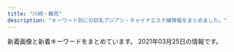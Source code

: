```yaml
---
title: "川崎・鶴見"
description: "キーワード別にの巨乳アジアン・チャイナエステ嬢情報をまとめました。"
---
```


新着画像と新着キーワードをまとめています。
2021年03月25日の情報です。

<DmmAffiliateIns />
<KeywordTable
  shops={
    [
    {
        "url": "http://es-china.info/",
        "name": "\u7652\u5065\u697d",
        "station": "JR\u5ddd\u5d0e\u99c5\u6771\u53e3",
        "keywords": {
            "C": 13
        },
        "img_links": [
            "http://es-china.info/images/s_newface.png",
            "http://es-china.info/images/line.png",
            "http://es-china.info/images/room4.jpg",
            "http://es-china.info/staff/mimi2.jpg",
            "http://es-china.info/images/s_zysx.png",
            "http://es-china.info/staff/ran2.jpg",
            "http://es-china.info/staff/sasa2.jpg",
            "http://es-china.info/staff/sayuri2.jpg",
            "http://es-china.info/staff/sayuri1.jpg",
            "http://es-china.info/images/no1.png",
            "http://es-china.info/images/room2.jpg",
            "http://es-china.info/images/s_ranking.png",
            "http://es-china.info/images/s_staff.png",
            "http://es-china.info/staff/sayuri3.jpg",
            "http://es-china.info/staff/mimi1.jpg",
            "http://es-china.info/images/s_pickup.png",
            "http://es-china.info/staff/emi2.jpg",
            "http://es-china.info/images/r3.jpg",
            "http://es-china.info/staff/emi1.jpg",
            "http://es-china.info/images/mobile.jpg",
            "http://es-china.info/staff/ran1.jpg",
            "http://es-china.info/staff/risa1.jpg",
            "http://es-china.info/images/room3.jpg",
            "http://es-china.info/images/s_news.png",
            "http://es-china.info/staff/risa2.jpg",
            "http://es-china.info/images/room1.jpg",
            "http://es-china.info/staff/sasa1.jpg"
        ]
    },
    {
        "img_links": [],
        "name": "\u521d\u604b",
        "station": "JR\u9db4\u898b\u99c5\u6771\u53e3",
        "url": "https://hatsukoi.est.cm/",
        "keywords": {}
    },
    {
        "url": "https://kanmiryou.xyz.mn/",
        "station": "JR\u9db4\u898b\u99c5\u6771\u53e3",
        "name": "\u7518\u5473\u6599",
        "keywords": {
            "D": 85,
            "85": 17,
            "C": 13,
            "86": 51,
            "83": 17
        },
        "img_links": [
            "https://kanmiryou.xyz.mn/photos/sites/40/2021/03/2021030618231353.jpg",
            "https://kanmiryou.xyz.mn/photos/sites/40/2021/03/2021030614173724.jpg",
            "https://kanmiryou.xyz.mn/images/s1.jpg",
            "https://kanmiryou.xyz.mn/images/tel.jpg",
            "https://kanmiryou.xyz.mn/images/room2.jpg",
            "https://kanmiryou.xyz.mn/images/news_bj2.jpg",
            "https://kanmiryou.xyz.mn/photos/sites/40/2021/03/2021032414405546.jpg",
            "https://kanmiryou.xyz.mn/images/room3.jpg",
            "https://kanmiryou.xyz.mn/images/s_face.jpg",
            "https://kanmiryou.xyz.mn/images/top.jpg",
            "https://kanmiryou.xyz.mn/photos/sites/40/2021/03/2021030614173780.jpg",
            "https://kanmiryou.xyz.mn/photos/sites/40/2021/03/2021030614173823.jpg",
            "https://kanmiryou.xyz.mn/images/room1.jpg",
            "https://kanmiryou.xyz.mn/images/room4.jpg",
            "https://kanmiryou.xyz.mn/images/mobile.jpg",
            "https://kanmiryou.xyz.mn/images/new.jpg",
            "https://kanmiryou.xyz.mn/images/s_news.jpg",
            "https://kanmiryou.xyz.mn/images/s_link.jpg",
            "https://kanmiryou.xyz.mn/images/s2.jpg",
            "https://kanmiryou.xyz.mn/images/s_staff.jpg"
        ]
    },
    {
        "url": "https://tsurumi-mensesthe.com/",
        "station": "JR\u9db4\u898b\u99c5\u897f\u53e3",
        "keywords": {
            "90": 9,
            "85": 27,
            "86": 9,
            "87": 9,
            "88": 18
        },
        "name": "sweet",
        "img_links": [
            "https://tsurumi-mensesthe.com/staff/yura-l3.jpg",
            "https://tsurumi-mensesthe.com/images/header3.png",
            "https://tsurumi-mensesthe.com/staff/momoka-l1.jpg",
            "https://tsurumi-mensesthe.com/massage/2021/01/05/stand-by.jpg",
            "https://tsurumi-mensesthe.com/room/room-l4.jpg",
            "https://tsurumi-mensesthe.com/staff/momoka-l3.jpg",
            "https://tsurumi-mensesthe.com/staff/sachi-s2.jpg",
            "https://tsurumi-mensesthe.com/staff/yura-l1.jpg",
            "https://tsurumi-mensesthe.com/staff/new-top.jpg",
            "https://tsurumi-mensesthe.com/staff/yura-s1.jpg",
            "https://tsurumi-mensesthe.com/images/esthe2.jpg",
            "https://inage-mensesthe.com/icon/yelp.png",
            "https://inage-mensesthe.com/icon/line.png",
            "https://tsurumi-mensesthe.com/staff/satomi-top.jpg",
            "https://tsurumi-mensesthe.com/images/esthe4.jpg",
            "https://tsurumi-mensesthe.com/staff/sora-l1.jpg",
            "https://tsurumi-mensesthe.com/staff/satomi-l2.jpg",
            "https://tsurumi-mensesthe.com/staff/miki-s1.jpg",
            "https://tsurumi-mensesthe.com/staff/momoka-s3.jpg",
            "https://tsurumi-mensesthe.com/staff/sachi-s1.jpg",
            "https://tsurumi-mensesthe.com/staff/riri-l1.jpg",
            "https://tsurumi-mensesthe.com/staff/yura-top.jpg",
            "https://tsurumi-mensesthe.com/staff/miki-l2.jpg",
            "https://tsurumi-mensesthe.com/staff/sachi-top.jpg",
            "https://tsurumi-mensesthe.com/room/room-l3.jpg",
            "https://tsurumi-mensesthe.com/images/main-sp.jpg",
            "https://inage-mensesthe.com/icon/twitter.png",
            "https://tsurumi-mensesthe.com/staff/yura-l2.jpg",
            "https://tsurumi-mensesthe.com/staff/riri-s2.jpg",
            "https://tsurumi-mensesthe.com/room/room-l1.jpg",
            "https://tsurumi-mensesthe.com/staff/sachi-l1.jpg",
            "https://tsurumi-mensesthe.com/staff/sora-s2.jpg",
            "https://tsurumi-mensesthe.com/footer/footer-line.png",
            "https://tsurumi-mensesthe.com/staff/satomi-l3.jpg",
            "https://tsurumi-mensesthe.com/images/clear.png",
            "https://tsurumi-mensesthe.com/staff/sachi-s3.jpg",
            "https://inage-mensesthe.com/icon/facebook.png",
            "https://tsurumi-mensesthe.com/staff/riri-s1.jpg",
            "https://tsurumi-mensesthe.com/footer/footer-tel.png",
            "https://tsurumi-mensesthe.com/staff/sachi-l3.jpg",
            "https://tsurumi-mensesthe.com/staff/new-s1.jpg",
            "https://tsurumi-mensesthe.com/staff/momoka-s1.jpg",
            "https://tsurumi-mensesthe.com/staff/satomi-s2.jpg",
            "https://tsurumi-mensesthe.com/staff/sachi-s4.jpg",
            "https://tsurumi-mensesthe.com/icon/facebook.png",
            "https://tsurumi-mensesthe.com/staff/sora-l2.jpg",
            "https://tsurumi-mensesthe.com/staff/sachi-l2.jpg",
            "https://tsurumi-mensesthe.com/staff/miki-s2.jpg",
            "https://tsurumi-mensesthe.com/footer/footer-staff.png",
            "https://tsurumi-mensesthe.com/staff/miki-l1.jpg",
            "https://tsurumi-mensesthe.com/staff/yura-s2.jpg",
            "https://tsurumi-mensesthe.com/images/esthe3.jpg",
            "https://tsurumi-mensesthe.com/massage/2021/03/09/new-s1.jpg",
            "https://tsurumi-mensesthe.com/massage/2020/11/22/coco-s3.jpg",
            "https://tsurumi-mensesthe.com/staff/satomi-l1.jpg",
            "https://tsurumi-mensesthe.com/staff/sora-s1.jpg",
            "https://tsurumi-mensesthe.com/images/main1.jpg",
            "https://tsurumi-mensesthe.com/room/room-l2.jpg",
            "https://tsurumi-mensesthe.com/staff/satomi-s1.jpg",
            "https://tsurumi-mensesthe.com/staff/miki-top.jpg",
            "https://tsurumi-mensesthe.com/staff/momoka-top.jpg",
            "https://tsurumi-mensesthe.com/staff/yura-s3.jpg",
            "https://tsurumi-mensesthe.com/icon/yelp.png",
            "https://tsurumi-mensesthe.com/staff/satomi-s3.jpg",
            "https://tsurumi-mensesthe.com/staff/sora-top.jpg",
            "https://tsurumi-mensesthe.com/images/qrcode.png",
            "https://tsurumi-mensesthe.com/staff/sachi-l4.jpg",
            "https://tsurumi-mensesthe.com/staff/momoka-s2.jpg",
            "https://tsurumi-mensesthe.com/staff/riri-top.jpg",
            "https://tsurumi-mensesthe.com/icon/twitter.png",
            "https://tsurumi-mensesthe.com/staff/momoka-l2.jpg",
            "https://tsurumi-mensesthe.com/staff/new-l1.jpg",
            "https://tsurumi-mensesthe.com/staff/riri-l2.jpg",
            "https://tsurumi-mensesthe.com/massage/2021/03/01/miki-s1.jpg",
            "https://tsurumi-mensesthe.com/icon/line.png",
            "https://tsurumi-mensesthe.com/images/esthe1.jpg"
        ]
    },
    {
        "url": "http://iyashi-kaze.oks.bz/",
        "station": "JR\u5ddd\u5d0e\u99c5\u6771\u53e3",
        "img_links": [],
        "name": "\u7652\u3057\u98a8\uff5e\u3044\u3084\u3057\u304b\u305c\uff5e",
        "keywords": {}
    },
    {
        "name": "\u4eba\u9b5a\u306e\u604b",
        "img_links": [],
        "keywords": {},
        "station": "JR\u9db4\u898b\u99c5\u6771\u53e3",
        "url": "http://genkimori.ests.jp/"
    },
    {
        "name": "\u7e01\u5712",
        "station": "JR\u5ddd\u5d0e\u99c5\u6771\u53e3",
        "url": "http://rabbit.est.cm/",
        "img_links": [
            "http://rabbit.est.cm/images/top.jpg",
            "http://rabbit.est.cm/images/nbj2.jpg",
            "http://rabbit.est.cm/images/acc2.jpg",
            "http://rabbit.est.cm/images/acc4.jpg",
            "http://rabbit.est.cm/photos/sites/29/2017/09/2017090411494123.jpg",
            "http://rabbit.est.cm/images/nbj3.jpg",
            "http://rabbit.est.cm/photos/sites/29/2017/04/01.jpg",
            "http://rabbit.est.cm/images/acc5.jpg",
            "http://rabbit.est.cm/photos/sites/29/2020/11/2020110707012088.jpg",
            "http://rabbit.est.cm/photos/sites/29/2017/03/188375621118420915.jpg",
            "http://rabbit.est.cm/images/pick.png",
            "http://rabbit.est.cm/photos/sites/29/2017/02/3.jpg",
            "http://rabbit.est.cm/photos/sites/29/2017/03/girls03.jpg",
            "http://rabbit.est.cm/images/s_staff.png",
            "http://rabbit.est.cm/images/s_news.png",
            "http://rabbit.est.cm/images/mobile.jpg",
            "http://rabbit.est.cm/photos/sites/29/2018/08/2018081709473259.jpg",
            "http://rabbit.est.cm/images/acc3.jpg"
        ],
        "keywords": {
            "D": 16,
            "86": 16
        }
    },
    {
        "name": "\u6843\u6e90\u90f7",
        "station": "JR\u5ddd\u5d0e\u99c5\u6771\u53e3",
        "url": "http://www.iyasi-massage.com/",
        "img_links": [
            "http://www.iyasi-massage.com/images/staff_image/staff_d03.jpg",
            "http://www.iyasi-massage.com/images/home/index_tel.jpg",
            "http://www.iyasi-massage.com/images/gallery/gallery_102.jpg",
            "http://www.iyasi-massage.com/images/staff_one/staff_one_05.jpg",
            "http://www.iyasi-massage.com/images/staff_image/staff_d02.jpg",
            "http://www.iyasi-massage.com/images/system/syatem_301.jpg",
            "http://www.iyasi-massage.com/images/staff/sta_0z8.jpg",
            "http://www.iyasi-massage.com/images/top/top_04.jpg",
            "http://www.iyasi-massage.com/images/top/top_08.png",
            "http://www.iyasi-massage.com/images/top/top_06.jpg",
            "http://www.iyasi-massage.com/images/staff_image/staff_d01.jpg",
            "http://www.iyasi-massage.com/images/system/syatem_302.jpg",
            "http://www.iyasi-massage.com/images/gallery/gallery_01.jpg",
            "http://www.iyasi-massage.com/images/home/top_qp.jpg",
            "http://www.iyasi-massage.com/images/staff/sta_06.jpg",
            "http://www.iyasi-massage.com/images/staff_one/staff_one_04.jpg",
            "http://www.iyasi-massage.com/images/gallery/gallery_top.jpg",
            "http://www.iyasi-massage.com/images/staff/sta_0z10.jpg",
            "http://www.iyasi-massage.com/images/staff/sta_04.jpg",
            "http://www.iyasi-massage.com/images/gallery/gallery_403.jpg",
            "http://www.iyasi-massage.com/images/gallery/gallery_103.jpg",
            "http://www.iyasi-massage.com/images/gallery/gallery_404.jpg",
            "http://www.iyasi-massage.com/images/staff_one/staff_one_top.jpg",
            "http://www.iyasi-massage.com/images/staff/sta_023.jpg",
            "http://www.iyasi-massage.com/images/staff_image/staff_d06.jpg",
            "http://www.iyasi-massage.com/images/staff_image/staff_d05.jpg",
            "http://www.iyasi-massage.com/images/top/top_03.jpg",
            "http://www.iyasi-massage.com/images/staff/staff_top.jpg",
            "http://www.iyasi-massage.com/images/staff/sta_021.jpg",
            "http://www.iyasi-massage.com/images/top/top_02.jpg",
            "http://www.iyasi-massage.com/images/staff/sta_0z6.jpg",
            "http://www.iyasi-massage.com/images/staff_one/staff_one_01.jpg",
            "http://www.iyasi-massage.com/images/staff/sta_08.jpg",
            "http://www.iyasi-massage.com/images/staff_one/staff_one_08.png",
            "http://www.iyasi-massage.com/images/staff_one/staff_one_07.png",
            "http://www.iyasi-massage.com/images/staff_image/staff_d04.jpg",
            "http://www.iyasi-massage.com/images/staff/sta_0z2.jpg",
            "http://www.iyasi-massage.com/images/staff/sta_01.jpg",
            "http://www.iyasi-massage.com/images/home/index_page_top.jpg",
            "http://www.iyasi-massage.com/images/staff_one/staff_one_03.jpg",
            "http://www.iyasi-massage.com/images/gallery/gallery_401.jpg",
            "http://www.iyasi-massage.com/images/home/index_qup.jpg",
            "http://www.iyasi-massage.com/images/gallery/gallery_104.jpg",
            "http://www.iyasi-massage.com/images/staff_one/staff_one_02.jpg",
            "http://www.iyasi-massage.com/images/home/QR.png",
            "http://www.iyasi-massage.com/images/top/top_01.jpg",
            "http://www.iyasi-massage.com/images/home/index_03.jpg",
            "http://www.iyasi-massage.com/images/gallery/gallery_101.jpg",
            "http://www.iyasi-massage.com/images/staff/sta_0z12.jpg",
            "http://www.iyasi-massage.com/images/staff/sta_0z9.jpg",
            "http://www.iyasi-massage.com/images/staff/sta_010.jpg",
            "http://www.iyasi-massage.com/images/top/top_05.jpg",
            "http://www.iyasi-massage.com/images/system/syatem_303.jpg",
            "http://www.iyasi-massage.com/images/gallery/gallery_402.jpg",
            "http://www.iyasi-massage.com/images/staff/sta_03.jpg",
            "http://www.iyasi-massage.com/images/staff/sta_07.jpg",
            "http://www.iyasi-massage.com/images/home/index_04.jpg"
        ],
        "keywords": {}
    },
    {
        "url": "https://moon-beauty.jp/",
        "name": "\u6708\u4e0b\u7f8e\u4eba",
        "img_links": [
            "https://moon-beauty.jp/wp/wp-content/uploads/2018/09/mb_front4.png",
            "https://moon-beauty.jp/wp/wp-content/uploads/2017/11/4.png",
            "https://moon-beauty.jp/wp/wp-content/uploads/2017/11/6a08b9c7e55a068553569af35285dd93.jpg",
            "https://moon-beauty.jp/images/costume/cabinattendant01.png",
            "https://moon-beauty.jp/images/staff/izumi23_01.png",
            "https://moon-beauty.jp/wp/wp-content/uploads/2017/11/campaign1711-700x327.jpg",
            "https://moon-beauty.jp/wp/wp-content/uploads/2019/07/1907campaign02.png",
            "https://moon-beauty.jp/wp/wp-content/uploads/2021/03/202103_100_campaign2.png",
            "https://moon-beauty.jp/wp/wp-content/uploads/2020/09/mirai_info.png",
            "https://moon-beauty.jp/images/staff/nana25_01.png",
            "https://moon-beauty.jp/images/staff/nana25_02.png",
            "https://moon-beauty.jp/images/staff/eri21_01.png",
            "https://moon-beauty.jp/images/costume/nursegirl01.png",
            "https://moon-beauty.jp/wp/wp-content/uploads/2017/12/dde33c6f84f42b29abc164fed911749d.jpg",
            "https://moon-beauty.jp/wp/wp-content/uploads/2017/12/7e6728877b7be3eba7dacfced12e3481.jpg",
            "https://moon-beauty.jp/wp/wp-content/uploads/2020/06/202006campaign-700x327.png",
            "https://moon-beauty.jp/images/costume/cheergirl02.png",
            "https://moon-beauty.jp/wp/wp-content/uploads/2020/09/costume.png",
            "https://moon-beauty.jp/wp/wp-content/uploads/2018/09/mb_road02.png",
            "https://moon-beauty.jp/wp/wp-content/uploads/2017/11/top01-1.png",
            "https://moon-beauty.jp/images/staff/hikari23_01.png",
            "https://moon-beauty.jp/images/staff/hikari23_02.png",
            "https://moon-beauty.jp/wp/wp-content/uploads/2017/12/dde33c6f84f42b29abc164fed911749d-700x1246.jpg",
            "https://moon-beauty.jp/wp/wp-content/uploads/2017/11/484697b90c0612750e1d8c7c971a16f8.jpg",
            "https://moon-beauty.jp/wp/wp-content/uploads/2017/11/mb_front.png",
            "https://moon-beauty.jp/wp/wp-content/uploads/2019/11/1911campaign01-700x327.png",
            "https://moon-beauty.jp/wp/wp-content/uploads/2017/11/5.png",
            "https://moon-beauty.jp/wp/wp-content/uploads/2020/02/2002sp_campaign-700x327.png",
            "https://moon-beauty.jp/images/costume/sailorgirl01.png",
            "https://moon-beauty.jp/wp/wp-content/uploads/2019/07/1907campaign01.png",
            "https://moon-beauty.jp/wp/wp-content/uploads/2017/11/27e7586ba3689c74b6428ec7dbfe02a6-700x1244.jpg",
            "https://moon-beauty.jp/wp/wp-content/uploads/2017/12/3addf91ad6b786b4c3fd2e4322dc1181.jpg",
            "https://moon-beauty.jp/wp/wp-content/uploads/2017/12/3addf91ad6b786b4c3fd2e4322dc1181-700x1246.jpg",
            "https://moon-beauty.jp/wp/wp-content/uploads/2017/11/3.png",
            "https://moon-beauty.jp/wp/wp-content/uploads/2017/11/mb_front2.png",
            "https://moon-beauty.jp/wp/wp-content/uploads/2020/09/nana_info.png",
            "https://moon-beauty.jp/images/staff/rika22_02.png",
            "https://moon-beauty.jp/images/staff/mirai23.png",
            "https://moon-beauty.jp/wp/wp-content/uploads/2017/11/27e7586ba3689c74b6428ec7dbfe02a6.jpg",
            "https://moon-beauty.jp/wp/wp-content/uploads/2017/11/1.png",
            "https://moon-beauty.jp/wp/wp-content/uploads/2017/11/top03.png",
            "https://moon-beauty.jp/images/costume/nursegirl002.png",
            "https://moon-beauty.jp/images/costume/cheergirl01.png",
            "https://moon-beauty.jp/images/staff/momoka22_01.png",
            "https://moon-beauty.jp/wp/wp-content/uploads/2019/11/1911campaign01.png",
            "https://moon-beauty.jp/wp/wp-content/uploads/2017/11/mb_interior01.png",
            "https://moon-beauty.jp/wp/wp-content/uploads/2019/07/1907campaign02-700x327.png",
            "https://moon-beauty.jp/images/staff/rika22_01.png",
            "https://moon-beauty.jp/wp/wp-content/uploads/2019/09/1910campaign01-700x327.png",
            "https://moon-beauty.jp/wp/wp-content/uploads/2020/09/rika_info.png",
            "https://moon-beauty.jp/images/campaign2017.jpg",
            "https://moon-beauty.jp/wp/wp-content/uploads/2021/03/202103_80_campaign.png",
            "https://moon-beauty.jp/images/staff/emi24_1.png",
            "https://moon-beauty.jp/images/costume/cabinattendant02.png",
            "https://moon-beauty.jp/wp/wp-content/uploads/2017/11/mb_shower.png",
            "https://moon-beauty.jp/wp/wp-content/uploads/2020/01/2002campaign-700x327.png",
            "https://moon-beauty.jp/wp/wp-content/uploads/2019/07/1907campaign01-700x327.png",
            "https://moon-beauty.jp/wp/wp-content/uploads/2017/11/play.png",
            "https://moon-beauty.jp/wp/wp-content/uploads/2017/12/1d7d7d3df21218cb91cce28ca987dca8-700x1246.jpg",
            "https://moon-beauty.jp/images/staff/staff.png",
            "https://moon-beauty.jp/images/staff/ran23_01.png",
            "https://moon-beauty.jp/wp/wp-content/uploads/2017/11/top01-1-700x459.png",
            "https://moon-beauty.jp/wp/wp-content/uploads/2017/12/1d7d7d3df21218cb91cce28ca987dca8.jpg",
            "https://moon-beauty.jp/wp/wp-content/uploads/2017/11/9ac2dcf4d411d36df940a44359d1e597.jpg",
            "https://moon-beauty.jp/wp/wp-content/uploads/2017/12/3985d5f04f99b7c5a1b4662bcc831575.jpg",
            "https://moon-beauty.jp/wp/wp-content/uploads/2017/11/6a08b9c7e55a068553569af35285dd93-700x1244.jpg",
            "https://moon-beauty.jp/wp/wp-content/uploads/2017/11/top02.png",
            "https://moon-beauty.jp/wp/wp-content/uploads/2017/11/6.png",
            "https://moon-beauty.jp/images/costume/sailorgirl02.png",
            "https://moon-beauty.jp/wp/wp-content/uploads/2017/12/11e78c1189d1307c1c0528ca01cf193e.jpg"
        ],
        "station": "JR\u9db4\u898b\u99c5\u6771\u53e3",
        "keywords": {
            "C": 28,
            "85": 14,
            "88": 14,
            "87": 14,
            "89": 7,
            "\u30bb\u30af\u30b7\u30fc": 3,
            "86": 14,
            "D": 35
        }
    },
    {
        "url": "http://mitsuka.este.work/",
        "name": "LOVER",
        "img_links": [
            "http://mitsuka.este.work/2/uploadimg/1612670526.jpg",
            "http://mitsuka.este.work/nav02.png",
            "http://mitsuka.este.work/right.jpg",
            "http://mitsuka.este.work/head01.jpg",
            "http://mitsuka.este.work/nav05.png",
            "http://mitsuka.este.work/top04.jpg",
            "http://mitsuka.este.work/2/uploadimg/1612670496.jpg",
            "http://mitsuka.este.work/nav06.png",
            "http://mitsuka.este.work/2/uploadimg/1613639164.jpeg",
            "http://mitsuka.este.work/left.jpg",
            "http://mitsuka.este.work/2/uploadimg/1612670464.jpg",
            "http://mitsuka.este.work/2/uploadimg/1613638932.jpeg",
            "http://mitsuka.este.work/nav04.png",
            "http://mitsuka.este.work/nav01.png",
            "http://mitsuka.este.work/2/uploadimg/1612670429.jpg",
            "http://mitsuka.este.work/nav03.png",
            "http://mitsuka.este.work/2/uploadimg/1616633208.jpg"
        ],
        "keywords": {
            "C": 3,
            "85": 1,
            "D": 9,
            "86": 5,
            "84": 3,
            "92": 1,
            "88": 3,
            "89": 2
        },
        "station": "JR\u5ddd\u5d0e\u99c5\u897f\u53e3"
    },
    {
        "name": "\u697d\u3057\u3044",
        "station": "JR\u77e2\u5411\u99c5\u897f\u53e3",
        "img_links": [
            "https://tanoshii.xyz.mn/photos/sites/44/2021/03/2021031809341496.jpg",
            "https://tanoshii.xyz.mn/images/s_staff.png",
            "https://tanoshii.xyz.mn/photos/sites/44/2021/03/2021031809341515.jpg",
            "https://tanoshii.xyz.mn/photos/sites/44/2021/03/2021031809341334.jpg",
            "https://tanoshii.xyz.mn/photos/sites/44/2021/03/2021031809341697.jpg",
            "https://tanoshii.xyz.mn/images/news.jpg",
            "https://tanoshii.xyz.mn/images/top.png",
            "https://tanoshii.xyz.mn/images/mobile.jpg",
            "https://tanoshii.xyz.mn/images/s_link.png",
            "https://tanoshii.xyz.mn/images/ntop.png"
        ],
        "keywords": {
            "C": 12,
            "85": 2,
            "86": 4,
            "D": 8,
            "83": 2
        },
        "url": "https://tanoshii.xyz.mn/"
    },
    {
        "img_links": [
            "http://esthe-heal.com/staff/kaori/01mb.jpg",
            "http://esthe-heal.com/staff/aya/01.jpg",
            "http://esthe-heal.com/staff/sakura/01.jpg",
            "http://esthe-heal.com/staff/yuyu/01.jpg",
            "http://esthe-heal.com/staff/sayuri/01mb.jpg",
            "http://esthe-heal.com/staff/rui/01.jpg",
            "http://esthe-heal.com/img/ttl_pickup.png",
            "http://esthe-heal.com/img/ttl_mobile.png",
            "http://esthe-heal.com/staff/rui/01mb.jpg",
            "http://esthe-heal.com/staff/kana/01.jpg",
            "http://esthe-heal.com/staff/yuki/01mb.jpg",
            "http://esthe-heal.com/staff/miho/01mb.jpg",
            "http://esthe-heal.com/img/link/koko_234x60.png",
            "http://esthe-heal.com/pic/head.jpg",
            "http://esthe-heal.com/staff/momo/01mb.jpg",
            "http://esthe-heal.com/staff/yuyu/01mb.jpg",
            "http://esthe-heal.com/staff/kana/01mb.jpg",
            "http://esthe-heal.com/img/ttl_wnew.png",
            "http://esthe-heal.com/staff/yuki/01.jpg",
            "http://esthe-heal.com/i/files/homeimg.jpg",
            "http://esthe-heal.com/staff/rubi/01.jpg",
            "http://esthe-heal.com/staff/haruna/01.jpg",
            "http://esthe-heal.com/staff/haruna/01mb.jpg",
            "http://esthe-heal.com/staff/sakura/01mb.jpg",
            "http://esthe-heal.com/staff/momo/01.jpg",
            "http://esthe-heal.com/staff/miho/01.jpg",
            "http://esthe-heal.com/img/ttl_staff.png",
            "http://esthe-heal.com/img/ttl_recbnr.png",
            "http://esthe-heal.com/staff/aya/01mb.jpg",
            "http://esthe-heal.com/staff/sizuka/01.jpg",
            "http://esthe-heal.com/staff/rubi/01mb.jpg",
            "http://esthe-heal.com/staff/kaori/01.jpg",
            "http://esthe-heal.com/img/att.jpg",
            "http://esthe-heal.com/staff/sizuka/01mb.jpg",
            "http://esthe-heal.com/staff/sayuri/01.jpg",
            "http://esthe-heal.com/staff/mimi/01.jpg",
            "http://esthe-heal.com/staff/mimi/01mb.jpg"
        ],
        "station": "JR\u9db4\u898b\u99c5\u6771\u53e3",
        "url": "http://esthe-heal.com/",
        "name": "Yulala",
        "keywords": {
            "C": 23
        }
    },
    {
        "name": "Men\u2019s Pal Spa\u30fb\u30e1\u30f3\u30ba\u30d1\u30eb\u30b9\u30d1",
        "station": "JR\u9db4\u898b\u99c5\u6771\u53e3",
        "keywords": {
            "\u30bb\u30af\u30b7\u30fc": 8,
            "100": 1,
            "\u30c0\u30a4\u30ca\u30de\u30a4\u30c8": 1,
            "G": 13
        },
        "url": "https://www.pal-spa.com/",
        "img_links": [
            "https://www.pal-spa.com/img/girl/main/smain831caefc8aa890323cc659f5abf9da1937.jpg",
            "https://www.pal-spa.com/img/girl/list/swest352b89681dd1c11f6c2b3d93f5253fdb44.jpg",
            "https://www.pal-spa.com/img/blog/palspa_blog_20191201_aica5.jpg",
            "https://www.pal-spa.com/img/blog/palspa_blog_20210120_haruka3.jpg",
            "https://www.pal-spa.com/img/blog/palspa_blog_20191201_kiki6.jpg",
            "https://www.pal-spa.com/img/blog/palspa_blog_20200316_aya1.jpg",
            "https://www.pal-spa.com/img/blog/palspa_blog_20191204_erica3.jpg",
            "https://www.pal-spa.com/img/girl/main/smain851caefc8aa890323cc659f5abf9da1937.jpg",
            "https://www.pal-spa.com/img/girl/pickup/pickup20200923134207.jpg",
            "https://www.pal-spa.com/img/girl/list/swest34fb1e5b054a6796aafb6d24f36ac90950.jpg",
            "https://www.pal-spa.com/img/blog/palspa_blog_20191201_kiki3.jpg",
            "https://www.pal-spa.com/img/girl/main/smain341fb1e5b054a6796aafb6d24f36ac90950.jpg",
            "https://www.pal-spa.com/img/girl/main/smain3448922ce8484534d2b75a91ab7a300e6de.jpg",
            "https://www.pal-spa.com/img/girl/list/slist41179e3d7fbd9c1dd52f6aa2a671ce0bd.jpg",
            "https://www.pal-spa.com/img/girl/list/sface32552450a07c5e6fcf616569ce56276f28.jpg",
            "https://www.pal-spa.com/img/camp/camp_20210303sp.jpg",
            "https://www.pal-spa.com/img/blog/palspa_blog_20191201_yui7.jpg",
            "https://www.pal-spa.com/img/girl/main/smain32344cc176e6519c5cfcaa30cdb6b3d4ae6.jpg",
            "https://www.pal-spa.com/img/girl/main/smain314f04254ecea9c57f49748c46b01a7664c.jpg",
            "https://www.pal-spa.com/img/camp/20210303_newface.jpg",
            "https://www.pal-spa.com/img/girl/main/smain2312be10adc295a0fc3adfdb5b77838c4a7.jpg",
            "https://www.pal-spa.com/img/blog/palspa_blog_20200113_miyuki3.jpg",
            "https://www.pal-spa.com/img/blog/palspa_blog_20191201_kiki2.jpg",
            "https://www.pal-spa.com/img/blog/palspa_blog_20191201_aica3.jpg",
            "https://www.pal-spa.com/img/girl/main/smain34264ec295988800531cb0f78cdcfbcb9cf.jpg",
            "https://www.pal-spa.com/img/girl/main/smain32aa1148d56856a2cfde4a3dfdd8d1c5ed.jpg",
            "https://www.pal-spa.com/img/blog/palspa_blog_20210120_haruka5.jpg",
            "https://www.pal-spa.com/img/material/massage_sentai3.jpg",
            "https://www.pal-spa.com/img/girl/main/smain32444cc176e6519c5cfcaa30cdb6b3d4ae6.jpg",
            "https://www.pal-spa.com/img/blog/postimage20190615060904.jpg",
            "https://www.pal-spa.com/img/girl/main/smain28209dcea86d45d39c34084233d3f05abd3.jpg",
            "https://www.pal-spa.com/img/girl/main/smain94ef1bf25458f90407a4281129029fee02.jpg",
            "https://www.pal-spa.com/img/girl/list/sface41179e3d7fbd9c1dd52f6aa2a671ce0bd.jpg",
            "https://www.pal-spa.com/img/girl/list/sface21a4782a043e7ca29f58aba8d6552a2d6e.jpg",
            "https://www.pal-spa.com/img/girl/main/smain3438922ce8484534d2b75a91ab7a300e6de.jpg",
            "https://www.pal-spa.com/img/girl/main/smain313cf1a94bbeb47fd61d9c8a0ac5715f220.jpg",
            "https://www.pal-spa.com/img/girl/main/smain251b45d339d6509c6b7779e499e2a9b6ba6.jpg",
            "https://www.pal-spa.com/img/girl/main/smain841caefc8aa890323cc659f5abf9da1937.jpg",
            "https://www.pal-spa.com/img/blog/palspa_blog_20191204_izumi6.jpg",
            "https://www.pal-spa.com/img/girl/pickup/pickup20200104064211.jpg",
            "https://www.pal-spa.com/img/girl/list/slist34fb1e5b054a6796aafb6d24f36ac90950.jpg",
            "https://www.pal-spa.com/img/blog/palspa_blog_20200803_ai6.jpg",
            "https://www.pal-spa.com/img/girl/list/slist3554b4a93c1d8da9b438b9a8315d5d34f1.jpg",
            "https://www.pal-spa.com/img/blog/palspa_blog_20191204_erica2.jpg",
            "https://www.pal-spa.com/img/girl/list/sface2934a16061b4519bc353f475021810bbc2.jpg",
            "https://www.pal-spa.com/img/girl/list/swest95fea8ce189d2417d922eb9079627b3ac.jpg",
            "https://www.pal-spa.com/img/girl/main/smain339afba4e500f33ea543f800c8238c1f49.jpg",
            "https://www.pal-spa.com/img/girl/list/swest2815022380c60cdc7043c4ec074cee02f5.jpg",
            "https://www.pal-spa.com/img/girl/main/smain242efb09e433a238cc9c94272805945bf96.jpg",
            "https://www.pal-spa.com/img/girl/main/smain43f417400ac5884575399559541bcf4c17.jpg",
            "https://www.pal-spa.com/img/blog/palspa_blog_20191204_izumi2.jpg",
            "https://www.pal-spa.com/img/girl/list/swest232be10adc295a0fc3adfdb5b77838c4a7.jpg",
            "https://www.pal-spa.com/img/girl/list/slist2803b6e28547718e5f6d36e0d1c631fbcd.jpg",
            "https://www.pal-spa.com/img/girl/main/smain311813891f0a4f13a5dcec2552f803dff41.jpg",
            "https://www.pal-spa.com/img/girl/main/smain81aaf0584954cf78c6fa0e4d5235d359c9.jpg",
            "https://www.pal-spa.com/img/girl/main/smain354497d0fc321a60342a97907dcf15eddb4.jpg",
            "https://www.pal-spa.com/img/girl/main/smain283aa054b0383cc218664f07c55c4e1d3f0.jpg",
            "https://www.pal-spa.com/img/girl/main/smain213a4782a043e7ca29f58aba8d6552a2d6e.jpg",
            "https://www.pal-spa.com/img/girl/list/slist256b08026e0fe59c124751f4ba2dce9484.jpg",
            "https://www.pal-spa.com/img/girl/list/sface8aaf0584954cf78c6fa0e4d5235d359c9.jpg",
            "https://www.pal-spa.com/img/blog/palspa_blog_20200316_aya9.jpg",
            "https://www.pal-spa.com/img/blog/palspa_blog_20200113_miyuki1.jpg",
            "https://www.pal-spa.com/img/blog/palspa_blog_20200113_miyuki6.jpg",
            "https://www.pal-spa.com/img/blog/palspa_blog_20191201_aica7.jpg",
            "https://www.pal-spa.com/img/girl/pickup/pickup20210120104719.jpg",
            "https://www.pal-spa.com/img/blog/palspa_blog_20191201_yui4.jpg",
            "https://www.pal-spa.com/img/girl/main/smain2322be10adc295a0fc3adfdb5b77838c4a7.jpg",
            "https://www.pal-spa.com/img/girl/main/smain411179e3d7fbd9c1dd52f6aa2a671ce0bd.jpg",
            "https://www.pal-spa.com/img/blog/palspa_blog_20191201_yui6.jpg",
            "https://www.pal-spa.com/img/girl/list/sface259a92ee295305fdbc6e4cd5a68dad5216.jpg",
            "https://www.pal-spa.com/img/girl/list/slist32552450a07c5e6fcf616569ce56276f28.jpg",
            "https://www.pal-spa.com/img/girl/main/smain2944975d1e88a92635112090a18fddfe496.jpg",
            "https://www.pal-spa.com/img/blog/postimage20200316071533.jpg",
            "https://www.pal-spa.com/img/girl/list/swest32552450a07c5e6fcf616569ce56276f28.jpg",
            "https://www.pal-spa.com/img/girl/list/slist29b91c9bcc8e157811f43836e0e81c7a7e.jpg",
            "https://www.pal-spa.com/img/girl/list/sface24254584407bed049e349a41c5443a4345.jpg",
            "https://www.pal-spa.com/img/girl/list/slist2384c844601b0fd2f7aabfe4a5a12163b7.jpg",
            "https://www.pal-spa.com/img/camp/camp_20210201.jpg",
            "https://www.pal-spa.com/img/blog/postimage20191205024146.jpg",
            "https://www.pal-spa.com/img/blog/palspa_blog_20210120_haruka6.jpg",
            "https://www.pal-spa.com/img/girl/main/smain254b45d339d6509c6b7779e499e2a9b6ba6.jpg",
            "https://www.pal-spa.com/img/blog/palspa_blog_20200316_aya5.jpg",
            "https://www.pal-spa.com/img/blog/palspa_blog_20200316_aya7.jpg",
            "https://www.pal-spa.com/img/girl/list/swest21a4782a043e7ca29f58aba8d6552a2d6e.jpg",
            "https://www.pal-spa.com/img/girl/main/smain252b45d339d6509c6b7779e499e2a9b6ba6.jpg",
            "https://www.pal-spa.com/img/girl/main/smain2342be10adc295a0fc3adfdb5b77838c4a7.jpg",
            "https://www.pal-spa.com/img/blog/palspa_blog_20191201_yui3.jpg",
            "https://www.pal-spa.com/img/girl/main/smain211a4782a043e7ca29f58aba8d6552a2d6e.jpg",
            "https://www.pal-spa.com/img/girl/main/smain2332be10adc295a0fc3adfdb5b77838c4a7.jpg",
            "https://www.pal-spa.com/img/girl/main/smain355497d0fc321a60342a97907dcf15eddb4.jpg",
            "https://www.pal-spa.com/img/blog/postimage20190909035711.jpg",
            "https://www.pal-spa.com/img/girl/list/slist82771fec40d02127b42e7e4941a97d5e8.jpg",
            "https://www.pal-spa.com/img/blog/palspa_blog_20191201_kiki5.jpg",
            "https://www.pal-spa.com/img/blog/palspa_blog_20191204_erica6.jpg",
            "https://www.pal-spa.com/img/material/massage_siatu3.jpg",
            "https://www.pal-spa.com/img/blog/postimage20210128110639.jpg",
            "https://www.pal-spa.com/img/girl/main/smain2924975d1e88a92635112090a18fddfe496.jpg",
            "https://www.pal-spa.com/img/blog/palspa_blog_20191204_erica4.jpg",
            "https://www.pal-spa.com/img/blog/palspa_blog_20191201_aica4.jpg",
            "https://www.pal-spa.com/img/blog/palspa_blog_20191204_erica7.jpg",
            "https://www.pal-spa.com/img/blog/palspa_blog_20191204_izumi3.jpg",
            "https://www.pal-spa.com/img/blog/postimage20190823184018.jpg",
            "https://www.pal-spa.com/img/girl/main/smain321552450a07c5e6fcf616569ce56276f28.jpg",
            "https://www.pal-spa.com/img/camp/camp_20210101min75.jpg",
            "https://www.pal-spa.com/img/girl/main/smain295c66d8a8ea77ad563b7a5d4d245be38c5.jpg",
            "https://www.pal-spa.com/img/blog/postimage20191201160850.jpg",
            "https://www.pal-spa.com/img/girl/list/swest41179e3d7fbd9c1dd52f6aa2a671ce0bd.jpg",
            "https://www.pal-spa.com/img/girl/main/smain253b45d339d6509c6b7779e499e2a9b6ba6.jpg",
            "https://www.pal-spa.com/img/blog/palspa_blog_20191204_izumi4.jpg",
            "https://www.pal-spa.com/img/girl/list/sface3c2ba25b14b61f54befa1ec672e487350.jpg",
            "https://www.pal-spa.com/img/girl/main/smain281fd9bc58195da2c4f8c318534044e362e.jpg",
            "https://www.pal-spa.com/img/blog/palspa_blog_20200316_aya3.jpg",
            "https://www.pal-spa.com/img/girl/list/slist3aa1148d56856a2cfde4a3dfdd8d1c5ed.jpg",
            "https://www.pal-spa.com/img/girl/list/swest259a92ee295305fdbc6e4cd5a68dad5216.jpg",
            "https://www.pal-spa.com/img/girl/main/smain2352be10adc295a0fc3adfdb5b77838c4a7.jpg",
            "https://www.pal-spa.com/img/girl/list/swest3c2ba25b14b61f54befa1ec672e487350.jpg",
            "https://www.pal-spa.com/img/blog/palspa_blog_20200316_aya4.jpg",
            "https://www.pal-spa.com/img/blog/palspa_blog_20200803_ai1.jpg",
            "https://www.pal-spa.com/img/girl/main/smain31aa1148d56856a2cfde4a3dfdd8d1c5ed.jpg",
            "https://www.pal-spa.com/img/girl/main/smain2934975d1e88a92635112090a18fddfe496.jpg",
            "https://www.pal-spa.com/img/girl/list/sface2815022380c60cdc7043c4ec074cee02f5.jpg",
            "https://www.pal-spa.com/img/blog/palspa_blog_20191201_yui2.jpg",
            "https://www.pal-spa.com/img/material/massage_sentai2.jpg",
            "https://www.pal-spa.com/img/blog/palspa_blog_20200113_miyuki2.jpg",
            "https://www.pal-spa.com/img/girl/list/swest24254584407bed049e349a41c5443a4345.jpg",
            "https://www.pal-spa.com/img/girl/main/smain93489e4bc2f68cb6c1df5f2c0780e53ef2.jpg",
            "https://www.pal-spa.com/img/girl/main/smain312cf1a94bbeb47fd61d9c8a0ac5715f220.jpg",
            "https://www.pal-spa.com/img/blog/palspa_blog_20210120_haruka1.jpg",
            "https://www.pal-spa.com/img/girl/main/smain95ef1bf25458f90407a4281129029fee02.jpg",
            "https://www.pal-spa.com/img/blog/palspa_blog_20200113_miyuki4.jpg",
            "https://www.pal-spa.com/img/material/image_auth.png",
            "https://www.pal-spa.com/img/girl/list/swest81caefc8aa890323cc659f5abf9da1937.jpg",
            "https://www.pal-spa.com/img/blog/postimage20191205024522.jpg",
            "https://www.pal-spa.com/img/blog/postimage20191201160113.jpg",
            "https://www.pal-spa.com/img/girl/main/smain315f04254ecea9c57f49748c46b01a7664c.jpg",
            "https://www.pal-spa.com/img/girl/pickup/pickup20200822150116.jpg",
            "https://www.pal-spa.com/img/blog/palspa_blog_20191201_aica1.jpg",
            "https://www.pal-spa.com/img/girl/main/smain284aa054b0383cc218664f07c55c4e1d3f0.jpg",
            "https://www.pal-spa.com/img/blog/palspa_blog_20200803_ai8.jpg",
            "https://www.pal-spa.com/img/girl/main/smain424a6d03832c91a865b6562a3dc842e51a.jpg",
            "https://www.pal-spa.com/img/girl/main/smain285aa054b0383cc218664f07c55c4e1d3f0.jpg",
            "https://www.pal-spa.com/img/blog/palspa_blog_20200803_ai2.jpg",
            "https://www.pal-spa.com/img/blog/palspa_blog_20210120_haruka4.jpg",
            "https://www.pal-spa.com/img/girl/main/smain92489e4bc2f68cb6c1df5f2c0780e53ef2.jpg",
            "https://www.pal-spa.com/img/girl/list/sface35c7e2ebf50e97c57692dbfd94cccf9ddb.jpg",
            "https://www.pal-spa.com/img/blog/postimage20191201162035.jpg",
            "https://www.pal-spa.com/img/girl/list/sface34fb1e5b054a6796aafb6d24f36ac90950.jpg",
            "https://www.pal-spa.com/img/girl/list/slist31991bce11ee745ecab812af3ff1cb34c6.jpg",
            "https://www.pal-spa.com/img/girl/list/swest31f19f00dae05be97f6dce6cb5dbe8eec8.jpg",
            "https://www.pal-spa.com/img/blog/palspa_blog_20191204_izumi7.jpg",
            "https://www.pal-spa.com/img/blog/palspa_blog_20191201_yui1.jpg",
            "https://www.pal-spa.com/img/blog/palspa_blog_20191201_yui5.jpg",
            "https://www.pal-spa.com/img/blog/palspa_blog_20200316_aya11.jpg",
            "https://www.pal-spa.com/img/material/massage_siatu2.jpg",
            "https://www.pal-spa.com/img/girl/main/smain32244cc176e6519c5cfcaa30cdb6b3d4ae6.jpg",
            "https://www.pal-spa.com/img/girl/list/sface9b20525be57ec14c2cab254b7f38bd4df.jpg",
            "https://www.pal-spa.com/img/girl/main/smain215a4782a043e7ca29f58aba8d6552a2d6e.jpg",
            "https://www.pal-spa.com/img/blog/palspa_blog_20191204_izumi5.jpg",
            "https://www.pal-spa.com/img/girl/list/sface232be10adc295a0fc3adfdb5b77838c4a7.jpg",
            "https://www.pal-spa.com/img/blog/palspa_blog_20191204_izumi1.jpg",
            "https://www.pal-spa.com/img/blog/palspa_blog_20200803_ai4.jpg",
            "https://www.pal-spa.com/img/girl/main/smain3458922ce8484534d2b75a91ab7a300e6de.jpg",
            "https://www.pal-spa.com/img/blog/palspa_blog_20200316_aya2.jpg",
            "https://www.pal-spa.com/img/girl/list/swest2934a16061b4519bc353f475021810bbc2.jpg",
            "https://www.pal-spa.com/img/blog/postimage20200805131611.jpg",
            "https://www.pal-spa.com/img/girl/main/smain91489e4bc2f68cb6c1df5f2c0780e53ef2.jpg",
            "https://www.pal-spa.com/img/girl/list/slist21c8c7f499c3f4da854e401c53978a3677.jpg",
            "https://www.pal-spa.com/img/girl/pickup/pickup20210315213817.jpg",
            "https://www.pal-spa.com/img/blog/palspa_blog_20200803_ai3.jpg",
            "https://www.pal-spa.com/img/blog/palspa_blog_20200316_aya10.jpg",
            "https://www.pal-spa.com/img/blog/palspa_blog_20191201_aica6.jpg",
            "https://www.pal-spa.com/img/material/massage_siatu1.jpg",
            "https://www.pal-spa.com/img/girl/list/slist9224bead323710d8ed7f0640125518c54.jpg",
            "https://www.pal-spa.com/img/blog/palspa_blog_20200803_ai9.jpg",
            "https://www.pal-spa.com/img/girl/main/smain255b45d339d6509c6b7779e499e2a9b6ba6.jpg",
            "https://www.pal-spa.com/img/blog/palspa_blog_20191201_kiki1.jpg",
            "https://www.pal-spa.com/img/blog/palspa_blog_20191201_kiki4.jpg",
            "https://www.pal-spa.com/img/girl/list/sface31f19f00dae05be97f6dce6cb5dbe8eec8.jpg",
            "https://www.pal-spa.com/img/girl/main/smain35154b4a93c1d8da9b438b9a8315d5d34f1.jpg",
            "https://www.pal-spa.com/img/girl/main/smain214a4782a043e7ca29f58aba8d6552a2d6e.jpg",
            "https://www.pal-spa.com/img/girl/main/smain212a4782a043e7ca29f58aba8d6552a2d6e.jpg",
            "https://www.pal-spa.com/img/blog/postimage20200112225143.jpg",
            "https://www.pal-spa.com/img/girl/main/smain44b39a706bac6618b1571f7fdf4631427d.jpg",
            "https://www.pal-spa.com/img/girl/main/smain349afba4e500f33ea543f800c8238c1f49.jpg",
            "https://www.pal-spa.com/img/girl/main/smain821caefc8aa890323cc659f5abf9da1937.jpg",
            "https://www.pal-spa.com/img/blog/palspa_blog_20200113_miyuki7.jpg",
            "https://www.pal-spa.com/img/girl/main/smain3535044e0e79b6d94578c6c78296fb853e4.jpg",
            "https://www.pal-spa.com/img/girl/main/smain241254584407bed049e349a41c5443a4345.jpg",
            "https://www.pal-spa.com/img/girl/main/smain3525044e0e79b6d94578c6c78296fb853e4.jpg",
            "https://www.pal-spa.com/img/material/massage_sentai1.jpg",
            "https://www.pal-spa.com/img/girl/pickup/pickup20200730025343.jpg",
            "https://www.pal-spa.com/img/blog/palspa_blog_20191201_kiki7.jpg",
            "https://www.pal-spa.com/img/blog/palspa_blog_20191204_erica5.jpg",
            "https://www.pal-spa.com/img/blog/palspa_blog_20200316_aya8.jpg",
            "https://www.pal-spa.com/img/blog/palspa_blog_20200113_miyuki5.jpg",
            "https://www.pal-spa.com/img/blog/palspa_blog_20200113_miyuki8.jpg",
            "https://www.pal-spa.com/img/blog/palspa_blog_20200316_aya6.jpg",
            "https://www.pal-spa.com/img/girl/main/smain29126f46703ae5614cc6531d2d744ef64cb.jpg",
            "https://www.pal-spa.com/img/girl/list/slist24940766e3a46af57756429b6407dea11e.jpg",
            "https://www.pal-spa.com/img/blog/palspa_blog_20191201_aica2.jpg",
            "https://www.pal-spa.com/img/blog/palspa_blog_20200803_ai7.jpg",
            "https://www.pal-spa.com/img/blog/palspa_blog_20200803_ai5.jpg",
            "https://www.pal-spa.com/img/blog/palspa_blog_20191204_erica1.jpg",
            "https://www.pal-spa.com/img/blog/postimage20191201161433.jpg",
            "https://www.pal-spa.com/img/girl/main/smain32544cc176e6519c5cfcaa30cdb6b3d4ae6.jpg"
        ]
    },
    {
        "station": "JR\u77e2\u5411\u99c5\u897f\u53e3",
        "keywords": {
            "82": 3,
            "83": 3,
            "C": 21
        },
        "img_links": [
            "http://kafu.ests.co/images/face_bj.jpg",
            "http://kafu.ests.co/images/n1.jpg",
            "http://kafu.ests.co/photos/sites/7/2017/10/2017100904034443.png",
            "http://kafu.ests.co/images/s_news.jpg",
            "http://kafu.ests.co/images/s_face.jpg",
            "http://kafu.ests.co/images/s_staff.jpg",
            "http://kafu.ests.co/photos/sites/7/2017/10/2017100904034561.png",
            "http://kafu.ests.co/photos/sites/7/2017/02/2.jpg",
            "http://kafu.ests.co/images/mobile.jpg",
            "http://kafu.ests.co/images/s_mobile.jpg",
            "http://kafu.ests.co/images/room1.jpg",
            "http://kafu.ests.co/images/top.png",
            "http://kafu.ests.co/images/room4.jpg",
            "http://kafu.ests.co/images/room2.jpg",
            "http://kafu.ests.co/images/s_pick.jpg",
            "http://kafu.ests.co/photos/sites/7/2017/10/2017101205420191.jpg",
            "http://kafu.ests.co/photos/sites/7/2017/10/2017101205420065.jpg",
            "http://kafu.ests.co/images/s_link.jpg",
            "http://kafu.ests.co/images/nbj3.jpg",
            "http://kafu.ests.co/images/face_bj3.jpg",
            "http://kafu.ests.co/images/nbj1.jpg",
            "http://kafu.ests.co/images/room3.jpg",
            "http://kafu.ests.co/photos/sites/7/2017/02/1.jpg",
            "http://kafu.ests.co/images/s_staff1.jpg",
            "http://kafu.ests.co/images/n3.jpg",
            "http://kafu.ests.co/images/line.jpg"
        ],
        "url": "http://kafu.ests.co/",
        "name": "\u5bf5\u6df1\u82b1\u98a8"
    },
    {
        "url": "http://www.fukuen.in/",
        "name": "\u798f\u7e01\u30fbFUKUEN",
        "keywords": {
            "\u30bb\u30af\u30b7\u30fc": 2,
            "\u80f8": 2,
            "G": 4
        },
        "station": "JR\u9db4\u898b\u99c5\u6771\u53e3",
        "img_links": [
            "http://www.fukuen.in/img/girl/main/smain131a9012a45cd10e4bbf815bf1cd1dfb50a.jpg",
            "http://www.fukuen.in/img/girl/extra/haruka_20210313_3.jpg",
            "http://www.fukuen.in/img/material/sentai5rev1.jpg",
            "http://www.fukuen.in/img/material/shiatsu3.jpg",
            "http://www.fukuen.in/img/girl/list/slist21d95f10417cbe687c362ac86a6caaf51.jpg",
            "http://www.fukuen.in/img/girl/extra/hotaru200809_4min75.jpg",
            "http://www.fukuen.in/img/girl/extra/hotaru200809_3min75.jpg",
            "http://www.fukuen.in/img/girl/extra/haruka_20210313_1.jpg",
            "http://www.fukuen.in/img/material/oil2.jpg",
            "http://www.fukuen.in/img/girl/main/smain425ef08e32ca6d2936eee599647ef1be42.jpg",
            "http://www.fukuen.in/img/girl/main/smain113a604c7246ee7ef21ea1371bf0f8ae541.jpg",
            "http://www.fukuen.in/img/material/akasuri1.jpg",
            "http://www.fukuen.in/img/girl/pickup/pickup20210316225343.jpg",
            "http://www.fukuen.in/img/girl/main/smain1435a475e5294d8872e2908b6e44ff2fd28.jpg",
            "http://www.fukuen.in/img/material/akasuri4.jpg",
            "http://www.fukuen.in/img/material/sentai6rev1.jpg",
            "http://www.fukuen.in/img/girl/extra/hotaru200809_1min75.jpg",
            "http://www.fukuen.in/img/girl/extra/ai_20200914_4.jpg",
            "http://www.fukuen.in/img/girl/pickup/pickup20200705191051.jpg",
            "http://www.fukuen.in/img/material/image_auth.png",
            "http://www.fukuen.in/img/material/sentai3.jpg",
            "http://www.fukuen.in/img/material/akasuri3.jpg",
            "http://www.fukuen.in/img/girl/pickup/pickup20210316232813.jpg",
            "http://www.fukuen.in/img/girl/main/smain21a5f5188f9c41ddb221fc0bead2a8556b.jpg",
            "http://www.fukuen.in/img/material/sentai4.jpg",
            "http://www.fukuen.in/img/material/sentai2.jpg",
            "http://www.fukuen.in/img/girl/main/smain1425a475e5294d8872e2908b6e44ff2fd28.jpg",
            "http://www.fukuen.in/img/material/shiatsu2.jpg",
            "http://www.fukuen.in/img/girl/extra/hotaru200809_2min75.jpg",
            "http://www.fukuen.in/img/material/sentai1.jpg",
            "http://www.fukuen.in/img/girl/list/slist7a7cd4a2a61a08aea05c874262bd2983c.jpg",
            "http://www.fukuen.in/img/girl/main/smain114a604c7246ee7ef21ea1371bf0f8ae541.jpg",
            "http://www.fukuen.in/img/girl/list/swest11a00cec64c1902f8f81d6458bd81ecc3.jpg",
            "http://www.fukuen.in/img/girl/extra/yuki_20210310_7.jpg",
            "http://www.fukuen.in/img/girl/extra/risa_20200923_3.jpg",
            "http://www.fukuen.in/img/girl/extra/haruka_20210313_2.jpg",
            "http://www.fukuen.in/img/girl/main/smain435ef08e32ca6d2936eee599647ef1be42.jpg",
            "http://www.fukuen.in/img/girl/main/smain134ec1dcb677e5be350bb150449f6c30de9.jpg",
            "http://www.fukuen.in/img/material/oil4.jpg",
            "http://www.fukuen.in/img/girl/list/swest1154c6465b3e80f1950af663ae9de86840.jpg",
            "http://www.fukuen.in/img/girl/main/smain81429f69a5e0facf26b5c596ab5374c79a.jpg",
            "http://www.fukuen.in/img/material/front.jpg",
            "http://www.fukuen.in/img/girl/main/smain711ab20435a050b6117e25de016c851a5e.jpg",
            "http://www.fukuen.in/img/material/arrow_next.png",
            "http://www.fukuen.in/img/girl/main/smain82429f69a5e0facf26b5c596ab5374c79a.jpg",
            "http://www.fukuen.in/img/girl/list/swest145a475e5294d8872e2908b6e44ff2fd28.jpg",
            "http://www.fukuen.in/img/girl/extra/risa_20200923_5.jpg",
            "http://www.fukuen.in/img/material/shiatsu4rev1.jpg",
            "http://www.fukuen.in/img/girl/main/smain14440463708cafed5ed2857e0fb652102bb.jpg",
            "http://www.fukuen.in/img/girl/main/smain22a5f5188f9c41ddb221fc0bead2a8556b.jpg",
            "http://www.fukuen.in/img/girl/list/slist14e48573960397dac752f153b86f52127e.jpg",
            "http://www.fukuen.in/img/material/shiatsu5rev1.jpg",
            "http://www.fukuen.in/img/girl/extra/haruka_20210313_4.jpg",
            "http://www.fukuen.in/img/girl/main/smain11372fb92a183b52eed6697b1dc18d650f.jpg",
            "http://www.fukuen.in/img/girl/extra/yuki_20210310_3.jpg",
            "http://www.fukuen.in/img/girl/extra/risa_20200923_1.jpg",
            "http://www.fukuen.in/img/girl/main/smain53fb1c032274e28d599eed619e1bedc3e4.jpg",
            "http://www.fukuen.in/img/girl/list/swest13a9012a45cd10e4bbf815bf1cd1dfb50a.jpg",
            "http://www.fukuen.in/img/girl/extra/ai_20200914_2.jpg",
            "http://www.fukuen.in/img/material/oil5.jpg",
            "http://www.fukuen.in/img/girl/main/smain14540463708cafed5ed2857e0fb652102bb.jpg",
            "http://www.fukuen.in/img/girl/pickup/pickup20210316230958.jpg",
            "http://www.fukuen.in/img/girl/list/slist1154c6465b3e80f1950af663ae9de86840.jpg",
            "http://www.fukuen.in/img/girl/extra/risa_20200923_4.jpg",
            "http://www.fukuen.in/img/material/akasuri5rev1.jpg",
            "http://www.fukuen.in/img/material/oil1.jpg",
            "http://www.fukuen.in/img/girl/main/smain83429f69a5e0facf26b5c596ab5374c79a.jpg",
            "http://www.fukuen.in/img/girl/main/smain13372fb92a183b52eed6697b1dc18d650f.jpg",
            "http://www.fukuen.in/img/girl/list/swest8fbaefba79306aed7d52f3369481c4f79.jpg",
            "http://www.fukuen.in/img/girl/main/smain23a5f5188f9c41ddb221fc0bead2a8556b.jpg",
            "http://www.fukuen.in/img/girl/extra/yuki_20210310_6.jpg",
            "http://www.fukuen.in/img/girl/main/smain11154c6465b3e80f1950af663ae9de86840.jpg",
            "http://www.fukuen.in/img/material/oil6.jpg",
            "http://www.fukuen.in/img/girl/list/swest72b8648aae56da25b7c7573dc007cc2de.jpg",
            "http://www.fukuen.in/img/girl/main/smain12372fb92a183b52eed6697b1dc18d650f.jpg",
            "http://www.fukuen.in/img/girl/main/smain721ab20435a050b6117e25de016c851a5e.jpg",
            "http://www.fukuen.in/img/girl/main/smain8415e8cbb1c49eb7c8caa026cbfa4e5e53.jpg",
            "http://www.fukuen.in/img/girl/main/smain41f486b583999cfcec7913d7843c608159.jpg",
            "http://www.fukuen.in/img/girl/extra/yuki_20210310_2.jpg",
            "http://www.fukuen.in/img/girl/main/smain112a604c7246ee7ef21ea1371bf0f8ae541.jpg",
            "http://www.fukuen.in/img/girl/list/slist11a00cec64c1902f8f81d6458bd81ecc3.jpg",
            "http://www.fukuen.in/img/girl/main/smain133ec1dcb677e5be350bb150449f6c30de9.jpg",
            "http://www.fukuen.in/img/material/shiatsu1.jpg",
            "http://www.fukuen.in/img/girl/main/smain115a604c7246ee7ef21ea1371bf0f8ae541.jpg",
            "http://www.fukuen.in/img/girl/main/smain141e48573960397dac752f153b86f52127e.jpg",
            "http://www.fukuen.in/img/girl/main/smain746910286ab0a44682bfc6f093f287b998.jpg",
            "http://www.fukuen.in/img/girl/main/smain135ec1dcb677e5be350bb150449f6c30de9.jpg",
            "http://www.fukuen.in/img/girl/main/smain132ec1dcb677e5be350bb150449f6c30de9.jpg",
            "http://www.fukuen.in/img/girl/extra/yuki_20210310_1.jpg",
            "http://www.fukuen.in/img/camp/20200610_shinki.jpg",
            "http://www.fukuen.in/img/girl/list/slist13198a095a589d6e99c04b29b48a066f60.jpg",
            "http://www.fukuen.in/img/girl/main/smain52fb1c032274e28d599eed619e1bedc3e4.jpg",
            "http://www.fukuen.in/img/material/bath.jpg",
            "http://www.fukuen.in/img/girl/list/slist48970948df1b5f673ddccf8bdc1c27ca3.jpg",
            "http://www.fukuen.in/img/girl/extra/yuki_20210310_4.jpg",
            "http://www.fukuen.in/img/material/akasuri2rev1.jpg",
            "http://www.fukuen.in/img/material/akasuri6rev1.jpg",
            "http://www.fukuen.in/img/girl/list/swest25902fb05705d4f4dcd3bb55fc78d46ee.jpg",
            "http://www.fukuen.in/img/girl/extra/ai_20200914_1.jpg",
            "http://www.fukuen.in/img/camp/20210303_spring.png",
            "http://www.fukuen.in/img/girl/list/swest4f486b583999cfcec7913d7843c608159.jpg",
            "http://www.fukuen.in/img/girl/main/smain736910286ab0a44682bfc6f093f287b998.jpg",
            "http://www.fukuen.in/img/material/oil3.jpg",
            "http://www.fukuen.in/img/girl/main/smain513f8bf8e4517330b71f7b182328a05400.jpg",
            "http://www.fukuen.in/img/girl/list/slist8fbaefba79306aed7d52f3369481c4f79.jpg",
            "http://www.fukuen.in/img/girl/extra/haruka_20210313_5.jpg",
            "http://www.fukuen.in/img/girl/extra/yuki_20210310_5.jpg",
            "http://www.fukuen.in/img/material/arrow_prev.png",
            "http://www.fukuen.in/img/girl/pickup/pickup20210316234129.jpg",
            "http://www.fukuen.in/img/girl/list/swest5751a73c1d67d106b755f2a10f214b1fb.jpg",
            "http://www.fukuen.in/img/girl/extra/risa_20200923_2.jpg",
            "http://www.fukuen.in/img/girl/list/slist5751a73c1d67d106b755f2a10f214b1fb.jpg",
            "http://www.fukuen.in/img/material/shiatsu6.jpg",
            "http://www.fukuen.in/img/girl/extra/ai_20200914_3.jpg"
        ]
    },
    {
        "img_links": [
            "http://www.crownman.tank.jp/public/20190321-014538-796.jpeg",
            "http://www.crownman.tank.jp/public/20181102-021343-999.jpeg",
            "http://www.crownman.tank.jp/public/20201211-095701-493.jpeg",
            "http://www.crownman.tank.jp/images/h3.jpg",
            "http://www.crownman.tank.jp/public/20210205-163450-850.jpeg",
            "http://www.crownman.tank.jp/public/20190516-130732-500.jpeg",
            "http://www.crownman.tank.jp/public/20181103-143855-981.jpeg",
            "http://www.crownman.tank.jp/public/20190103-235102-103.jpeg",
            "http://www.crownman.tank.jp/images/fj.png",
            "http://www.crownman.tank.jp/public/20210128-093735-441.jpeg",
            "http://www.crownman.tank.jp/images/scrollToTop.png",
            "http://www.crownman.tank.jp/public/20181102-021419-221.jpeg",
            "http://www.crownman.tank.jp/public/20210225-132107-806.jpeg",
            "http://www.crownman.tank.jp/images/zj.png",
            "http://www.crownman.tank.jp/public/20181102-021325-742.jpeg",
            "http://www.crownman.tank.jp/images/contact.png",
            "http://www.crownman.tank.jp/public/20210129-124855-823.jpeg",
            "http://www.crownman.tank.jp/images/h4.jpg",
            "http://www.crownman.tank.jp/public/20201016-024617-911.jpeg",
            "http://www.crownman.tank.jp/public/20181126-115300-843.jpeg",
            "http://www.crownman.tank.jp/public/20191102-172721-416.jpeg",
            "http://www.crownman.tank.jp/public/20201010-151120-691.jpeg",
            "http://www.crownman.tank.jp/public/20190512-114325-285.jpeg",
            "http://www.crownman.tank.jp/public/20181101-091932-723.jpeg",
            "http://www.crownman.tank.jp/images/guest.png",
            "http://www.crownman.tank.jp/public/20210319-004011-852.jpeg",
            "http://www.crownman.tank.jp/images/br.png",
            "http://www.crownman.tank.jp/public/20210217-094543-773.jpeg",
            "http://www.crownman.tank.jp/public/20210226-091700-151.jpeg",
            "http://www.crownman.tank.jp/public/20210315-113348-885.jpeg",
            "http://www.crownman.tank.jp/images/lj.png",
            "http://www.crownman.tank.jp/public/20200829-001214-615.jpeg",
            "http://www.crownman.tank.jp/images/jt.png",
            "http://www.crownman.tank.jp/ueditor/php/upload/image/20181102/1541123069868367.jpg",
            "http://www.crownman.tank.jp/public/20190809-023452-629.jpeg",
            "http://www.crownman.tank.jp/public/20200829-204316-579.jpeg",
            "http://www.crownman.tank.jp/images/h02.jpg",
            "http://www.crownman.tank.jp/public/20190614-225752-699.jpeg",
            "http://www.crownman.tank.jp/public/20191224-193306-968.jpeg",
            "http://www.crownman.tank.jp/public/20210219-091840-338.jpeg",
            "http://www.crownman.tank.jp/public/20210208-142304-974.jpeg",
            "http://www.crownman.tank.jp/public/20210205-013920-405.jpeg",
            "http://www.crownman.tank.jp/public/20201225-105416-366.jpeg",
            "http://www.crownman.tank.jp/ueditor/php/upload/image/20200828/1598625782230952.jpeg",
            "http://www.crownman.tank.jp/public/20190410-032921-983.jpeg",
            "http://www.crownman.tank.jp/public/20181102-021404-733.jpeg",
            "http://www.crownman.tank.jp/public/20201211-095449-581.jpeg",
            "http://www.crownman.tank.jp/public/20201114-223303-188.jpeg",
            "http://www.crownman.tank.jp/images/lyb.png",
            "http://www.crownman.tank.jp/images/h01.jpg",
            "http://www.crownman.tank.jp/images/h5.jpg",
            "http://www.crownman.tank.jp/public/20201024-121027-887.jpeg",
            "http://www.crownman.tank.jp/public/20190404-200155-177.jpeg",
            "http://www.crownman.tank.jp/public/20210309-102855-324.jpeg",
            "http://www.crownman.tank.jp/images/xw.png",
            "http://www.crownman.tank.jp/public/20210214-132800-589.jpeg",
            "http://www.crownman.tank.jp/images/br1.png"
        ],
        "name": "\u30af\u30e9\u30a6\u30f3\u30fbCrown",
        "url": "http://www.crownman.tank.jp/",
        "keywords": {
            "\u30bb\u30af\u30b7\u30fc": 4
        },
        "station": "JR\u9db4\u898b\u99c5"
    },
    {
        "name": "\u4e00\u76ee\u60da\u308c",
        "url": "https://hitomebore.tokyo/",
        "station": "JR\u9db4\u898b\u99c5\u6771\u53e3",
        "img_links": [
            "https://hitomebore.tokyo/img/r1.jpg",
            "https://hitomebore.tokyo/img/images/nav_06.png",
            "https://hitomebore.tokyo/img/r4.jpg",
            "https://hitomebore.tokyo/img/images/nav_03.png",
            "https://hitomebore.tokyo/img/images/nav_02.png",
            "https://hitomebore.tokyo/img/r3.jpg",
            "https://hitomebore.tokyo/img/images/nav_04.png",
            "https://hitomebore.tokyo/img/images/nav_01.png",
            "https://hitomebore.tokyo/img/r2.jpg",
            "https://hitomebore.tokyo/img/images/nav_05.png"
        ],
        "keywords": {}
    },
    {
        "station": "JR\u5ddd\u5d0e\u99c5\u6771\u53e3",
        "img_links": [
            "http://massage-salon.xyz/wp-content/uploads/2018/04/s1.jpg",
            "http://massage-salon.xyz/wp-content/uploads/2019/02/IMG_0142-500x750.jpg",
            "http://massage-salon.xyz/wp-content/uploads/2019/02/IMG_0144-185x300.jpg",
            "http://massage-salon.xyz/wp-content/themes/template-salon2/images/header-tel.png",
            "http://massage-salon.xyz/wp-content/uploads/2019/02/IMG_0142-686x1024.jpg",
            "http://massage-salon.xyz/wp-content/themes/template-salon2/images/noimg.jpg",
            "http://massage-salon.xyz/wp-content/uploads/2018/04/s2-500x467.jpg",
            "http://massage-salon.xyz/wp-content/uploads/2018/12/img_6768-181x300.jpg",
            "http://massage-salon.xyz/wp-content/themes/template-salon2/images/main1.jpg",
            "http://massage-salon.xyz/wp-content/uploads/2019/02/IMG_0142-201x300.jpg",
            "http://cdn.dino-es.com/images/logo/200x40DinoEs.png",
            "http://massage-salon.xyz/wp-content/uploads/2018/04/s3.jpg",
            "http://massage-salon.xyz/wp-content/uploads/2018/04/s4.jpg",
            "http://massage-salon.xyz/wp-content/themes/template-salon2/images/main3.jpg",
            "http://massage-salon.xyz/wp-content/uploads/2018/04/s4-500x467.jpg",
            "http://massage-salon.xyz/wp-content/uploads/2018/11/IMG_6692-300x200.jpg",
            "http://massage-salon.xyz/wp-content/uploads/2018/04/s1-500x466.jpg",
            "http://massage-salon.xyz/wp-content/uploads/2019/03/IMG_0208-300x200.jpg",
            "http://massage-salon.xyz/wp-content/uploads/2018/12/img_6766-182x300.jpg",
            "http://massage-salon.xyz/wp-content/uploads/2019/02/IMG_0144-500x750.jpg",
            "http://massage-salon.xyz/wp-content/uploads/2018/12/img_6766.jpg",
            "http://massage-salon.xyz/wp-content/uploads/2019/02/IMG_0144.jpg",
            "http://massage-salon.xyz/wp-content/uploads/2018/12/img_6768.jpg",
            "http://massage-salon.xyz/wp-content/uploads/2018/04/s2.jpg",
            "http://massage-salon.xyz/wp-content/themes/template-salon2/images/main2.jpg",
            "http://massage-salon.xyz/wp-content/uploads/2018/04/s3-500x467.jpg"
        ],
        "keywords": {},
        "name": "\u723d\u3084\u304b\u306a\u671d",
        "url": "http://massage-salon.xyz/"
    },
    {
        "url": "http://deli-esthe.jpn.mn/",
        "img_links": [
            "http://deli-esthe.jpn.mn/images/card.jpg",
            "http://deli-esthe.jpn.mn/photos/sites/66/2020/10/2020100319264630.jpg",
            "http://deli-esthe.jpn.mn/images/top.jpg",
            "http://deli-esthe.jpn.mn/photos/sites/66/2019/12/2019120511182484.jpg",
            "http://deli-esthe.jpn.mn/photos/sites/66/2020/10/2020100319300327.jpg",
            "http://deli-esthe.jpn.mn/images/sp_tit_therapist.png",
            "http://deli-esthe.jpn.mn/images/sp_top.jpg",
            "http://deli-esthe.jpn.mn/images/maining.jpg",
            "http://deli-esthe.jpn.mn/photos/sites/66/2020/10/2020100411161767.jpg",
            "http://deli-esthe.jpn.mn/images/tit_therapist.png",
            "http://deli-esthe.jpn.mn/images/tit_new.png",
            "http://deli-esthe.jpn.mn/images/sp_tit_staff02.png",
            "http://deli-esthe.jpn.mn/photos/sites/66/2020/10/2020100318511352.jpg",
            "http://deli-esthe.jpn.mn/photos/sites/66/2020/10/2020100319265441.jpg",
            "http://deli-esthe.jpn.mn/photos/sites/66/2020/10/2020100411161121.jpg",
            "http://deli-esthe.jpn.mn/images/room1.jpg",
            "http://deli-esthe.jpn.mn/images/img_tel.png",
            "http://deli-esthe.jpn.mn/images/tit_staff02.png",
            "http://deli-esthe.jpn.mn/photos/sites/66/2020/10/202010031927555.jpg",
            "http://deli-esthe.jpn.mn/images/sp_tit_new.png",
            "http://deli-esthe.jpn.mn/images/tit_staff01.png",
            "http://deli-esthe.jpn.mn/photos/sites/66/2019/12/2019120317372670.jpg",
            "http://deli-esthe.jpn.mn/images/room3.jpg",
            "http://deli-esthe.jpn.mn/photos/sites/66/2019/12/2019120317385167.jpg",
            "http://deli-esthe.jpn.mn/photos/sites/66/2020/10/2020100318512022.jpg",
            "http://deli-esthe.jpn.mn/images/room2.jpg",
            "http://deli-esthe.jpn.mn/images/sp_tit_staff01.png",
            "http://deli-esthe.jpn.mn/photos/sites/66/2020/10/2020100319272810.jpg",
            "http://deli-esthe.jpn.mn/images/room4.jpg",
            "http://deli-esthe.jpn.mn/photos/sites/66/2020/10/2020101912375463.jpg",
            "http://deli-esthe.jpn.mn/photos/sites/66/2020/06/2020062611321468.jpg",
            "http://deli-esthe.jpn.mn/photos/sites/66/2020/06/2020062113130967.jpg"
        ],
        "keywords": {
            "86": 22,
            "82": 4,
            "87": 22,
            "85": 10,
            "E": 6,
            "D": 52
        },
        "name": "\u307c\u304f\u306e\u30c7\u30ea\u30a8\u30b9\u30c6",
        "station": "JR\u5ddd\u5d0e\u99c5\u6771\u53e3"
    },
    {
        "name": "Smile",
        "keywords": {
            "D": 4,
            "C": 16,
            "E": 2
        },
        "img_links": [
            "http://tsurumi-est.xyz/images/mens-esthe1.png",
            "http://momipara.jp/img/link/momi88.jpg",
            "http://tsurumi-est.xyz/images/flash.jpg",
            "http://tsurumi-est.xyz/images/g5.jpg",
            "http://tsurumi-est.xyz/images/top.jpg",
            "http://tsurumi-est.xyz/images/int2.jpg",
            "http://tsurumi-est.xyz/images/s_staff.png",
            "http://tsurumi-est.xyz/images/s_staff1.png",
            "http://tsurumi-est.xyz/g1.jpg",
            "http://tsurumi-est.xyz/images/g2.jpg",
            "http://tsurumi-est.xyz/images/g3.jpg",
            "http://tsurumi-est.xyz/g2.jpg",
            "http://tsurumi-est.xyz/images/g1.jpg",
            "http://tsurumi-est.xyz/g0.jpg",
            "http://tsurumi-est.xyz/g3.jpg",
            "http://tsurumi-est.xyz/images/g0.jpg",
            "http://tsurumi-est.xyz/images/int1.jpg",
            "http://cdn.dino-es.com/images/logo/88x31NewDinoEs.png",
            "http://tsurumi-est.xyz/images/mobile.png",
            "http://tsurumi-est.xyz/images/flash2.jpg"
        ],
        "station": "\u4eac\u6025\u9db4\u898b\u99c5\u6771\u53e3",
        "url": "http://tsurumi-est.xyz/"
    },
    {
        "keywords": {
            "C": 12,
            "86": 1,
            "87": 1,
            "D": 2
        },
        "name": "\u671d\u9732",
        "img_links": [
            "http://asatsuyu-es.com/images/room6.jpg",
            "http://asatsuyu-es.com/images/picktiao.jpg",
            "http://asatsuyu-es.com/images/room4.jpg",
            "http://asatsuyu-es.com/images/st05.jpg",
            "http://asatsuyu-es.com/images/top01.jpg",
            "http://asatsuyu-es.com/images/st04.jpg",
            "http://asatsuyu-es.com/images/mobile.jpg",
            "http://asatsuyu-es.com/images/st02.jpg",
            "http://asatsuyu-es.com/images/zi_staff.png",
            "http://asatsuyu-es.com/images/newtiao.jpg",
            "http://asatsuyu-es.com/images/room3.jpg",
            "http://asatsuyu-es.com/images/newfacetiao.jpg",
            "http://asatsuyu-es.com/images/st03.jpg",
            "http://asatsuyu-es.com/images/st03b.jpg",
            "http://asatsuyu-es.com/images/room1.jpg",
            "http://asatsuyu-es.com/images/room2.jpg",
            "http://asatsuyu-es.com/images/st05b.jpg",
            "http://asatsuyu-es.com/images/st01.jpg"
        ],
        "station": "JR\u9db4\u898b\u99c5\u897f\u53e3",
        "url": "http://asatsuyu-es.com/"
    },
    {
        "url": "http://t-lucky.work/",
        "name": "Lucky\u30fb\u30e9\u30c3\u30ad\u30fc",
        "keywords": {},
        "station": "\u9db4\u898b\u99c5\u6771\u53e3",
        "img_links": [
            "http://t-lucky.work/sp/staff/rina.jpg",
            "http://t-lucky.work/img/yumi1.jpg",
            "http://t-lucky.work/images/sys1.jpg",
            "http://t-lucky.work/sp/img/mika1.jpg",
            "http://t-lucky.work/sp/menu/top.jpg",
            "http://t-lucky.work/images/ta.jpg",
            "http://t-lucky.work/images/1.jpg",
            "http://t-lucky.work/img/mika1.jpg",
            "http://t-lucky.work/images/4.jpg",
            "http://t-lucky.work/images/3.jpg",
            "http://t-lucky.work/sp/img/emi1.jpg",
            "http://t-lucky.work/images/staff_t.jpg",
            "http://t-lucky.work/sp/images/b1.jpg",
            "http://t-lucky.work/staff/mika.jpg",
            "http://t-lucky.work/sp/images/b2.jpg",
            "http://t-lucky.work/img/aya1.jpg",
            "http://t-lucky.work/staff/mimi.jpg",
            "http://t-lucky.work/images/b2.jpg",
            "http://t-lucky.work/images/9.jpg",
            "http://t-lucky.work/images/head.jpg",
            "http://t-lucky.work/staff/rei.jpg",
            "http://t-lucky.work/staff/yuki.jpg",
            "http://t-lucky.work/sp/images/topgirl.jpg",
            "http://t-lucky.work/sp/images/news.jpg",
            "http://t-lucky.work/images/line.png",
            "http://t-lucky.work/images/sys3.jpg",
            "http://t-lucky.work/sp/staff/yuyu.jpg",
            "http://t-lucky.work/img/emi1.jpg",
            "http://t-lucky.work/sp/images/rec1.jpg",
            "http://t-lucky.work/sp/images/int2.jpg",
            "http://t-lucky.work/images/5.jpg",
            "http://t-lucky.work/sp/img/rina1.jpg",
            "http://t-lucky.work/images/interior_t.jpg",
            "http://t-lucky.work/images/8.jpg",
            "http://t-lucky.work/staff/emi.jpg",
            "http://t-lucky.work/sp/img/mimi1.jpg",
            "http://t-lucky.work/images/b1.jpg",
            "http://t-lucky.work/sp/images/top.jpg",
            "http://t-lucky.work/sp/images/sys2.jpg",
            "http://t-lucky.work/images/tr.jpg",
            "http://t-lucky.work/sp/staff/aya.jpg",
            "http://t-lucky.work/sp/staff/yumi.jpg",
            "http://t-lucky.work/staff/yumi.jpg",
            "http://t-lucky.work/images/sys4.jpg",
            "http://t-lucky.work/sp/images/sys1.jpg",
            "http://t-lucky.work/images/6.jpg",
            "http://t-lucky.work/sp/images/menu/staff.jpg",
            "http://t-lucky.work/sp/staff/rei.jpg",
            "http://t-lucky.work/images/sys2.jpg",
            "http://t-lucky.work/staff/rina.jpg",
            "http://t-lucky.work/sp/img/aya1.jpg",
            "http://t-lucky.work/img/mimi1.jpg",
            "http://t-lucky.work/sp/images/interior_t.jpg",
            "http://t-lucky.work/img/yuyu1.jpg",
            "http://t-lucky.work/sp/staff/yuki.jpg",
            "http://t-lucky.work/sp/images/staff_t.jpg",
            "http://t-lucky.work/sp/images/tel.jpg",
            "http://t-lucky.work/images/2.jpg",
            "http://t-lucky.work/sp/menu/interior.jpg",
            "http://t-lucky.work/sp/staff/mimi.jpg",
            "http://t-lucky.work/img/rina1.jpg",
            "http://t-lucky.work/images/sm.jpg",
            "http://t-lucky.work/images/int2.jpg",
            "http://t-lucky.work/images/7.jpg",
            "http://t-lucky.work/sp/img/yuki1.jpg",
            "http://t-lucky.work/sp/images/pc.jpg",
            "http://t-lucky.work/sp/images/head.jpg",
            "http://t-lucky.work/images/int1.jpg",
            "http://t-lucky.work/sp/images/newsb.jpg",
            "http://t-lucky.work/sp/images/b3.jpg",
            "http://t-lucky.work/images/news.jpg",
            "http://t-lucky.work/sp/menu/staff.jpg",
            "http://t-lucky.work/sp/images/menu/top.jpg",
            "http://t-lucky.work/staff/yuyu.jpg",
            "http://t-lucky.work/img/rei1.jpg",
            "http://t-lucky.work/sp/img/yumi1.jpg",
            "http://t-lucky.work/sp/img/yuyu1.jpg",
            "http://t-lucky.work/staff/aya.jpg",
            "http://t-lucky.work/images/b3.jpg",
            "http://t-lucky.work/sp/images/footer.jpg",
            "http://t-lucky.work/sp/staff/mika.jpg",
            "http://t-lucky.work/sp/images/int1.jpg",
            "http://t-lucky.work/img/yuki1.jpg",
            "http://t-lucky.work/sp/staff/emi.jpg",
            "http://t-lucky.work/sp/images/ac1.jpg",
            "http://t-lucky.work/sp/img/rei1.jpg"
        ]
    },
    {
        "img_links": [],
        "url": "http://good.abnavi.info/",
        "name": "GooD",
        "keywords": {},
        "station": "JR\u9db4\u898b\u99c5\u6771\u53e3"
    },
    {
        "url": "http://baburin.iest.info/",
        "name": "\u30d0\u30d6\u308a\u3093\u5a18",
        "img_links": [
            "http://baburin.iest.info/photos/sites/2/2019/12/2019121012271150.jpg",
            "http://baburin.iest.info/photos/sites/2/2018/10/2018103017042054.jpg",
            "http://baburin.iest.info/photos/sites/2/2019/12/2019121012290043.jpg",
            "http://baburin.iest.info/photos/sites/2/2019/06/2019062312555740.jpg",
            "http://baburin.iest.info/photos/sites/2/2018/09/2018091006542340.jpg",
            "http://baburin.iest.info/photos/sites/2/2018/03/1.jpg",
            "http://baburin.iest.info/photos/sites/2/2018/12/2018120114132410.jpg",
            "http://baburin.iest.info/images/s_pick.jpg",
            "http://baburin.iest.info/photos/sites/2/2018/06/2018063004421199.jpg",
            "http://baburin.iest.info/photos/sites/2/2020/02/2020020617495273.jpg",
            "http://baburin.iest.info/photos/sites/2/2018/06/2018062508384319.jpg",
            "http://baburin.iest.info/images/staff0.jpg",
            "http://baburin.iest.info/images/s_face.jpg",
            "http://baburin.iest.info/images/s_info.jpg",
            "http://baburin.iest.info/images/acc.jpg",
            "http://baburin.iest.info/images/s_staff.jpg",
            "http://baburin.iest.info/images/s_news.jpg",
            "http://baburin.iest.info/images/mibile.jpg",
            "http://baburin.iest.info/photos/sites/2/2020/10/2020100615314175.jpg",
            "http://baburin.iest.info/photos/sites/2/2019/12/2019121112381870.jpg",
            "http://baburin.iest.info/photos/sites/2/2019/12/2019121012234134.jpg",
            "http://baburin.iest.info/photos/sites/2/2018/07/2018072409124390.jpg",
            "http://baburin.iest.info/photos/sites/2/2018/11/2018112214225177.jpg",
            "http://baburin.iest.info/images/top.png",
            "http://baburin.iest.info/images/acc1.jpg",
            "http://baburin.iest.info/photos/sites/2/2020/02/2020021216314936.jpg"
        ],
        "station": "\u4eac\u6025\u9db4\u898b\u99c5\u6771\u53e3",
        "keywords": {
            "E": 19,
            "88": 17,
            "C": 76,
            "82": 19,
            "83": 19,
            "86": 76,
            "87": 133,
            "85": 57,
            "D": 188
        }
    }
]
}
/>
<DmmAffiliateScript />
